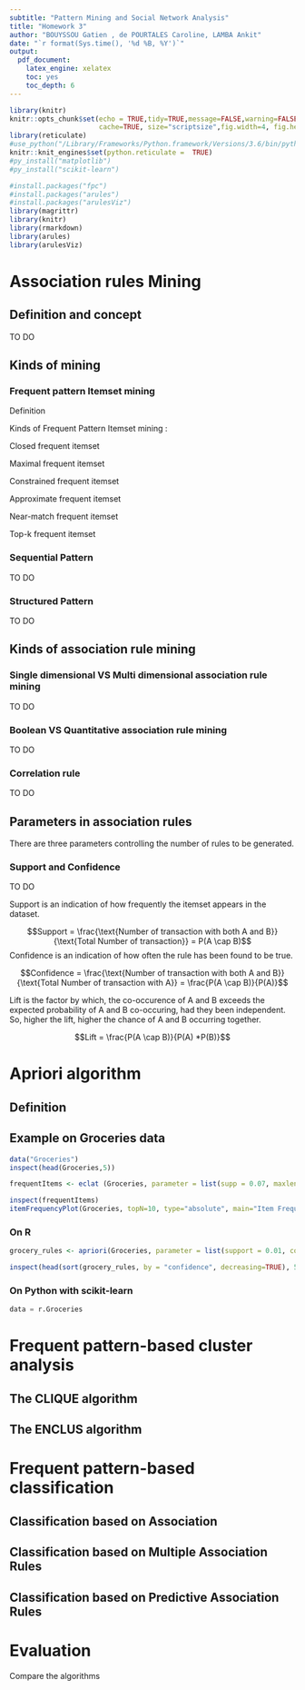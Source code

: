 ```yaml
---
subtitle: "Pattern Mining and Social Network Analysis"
title: "Homework 3"
author: "BOUYSSOU Gatien , de POURTALES Caroline, LAMBA Ankit"
date: "`r format(Sys.time(), '%d %B, %Y')`"
output:
  pdf_document:
    latex_engine: xelatex
    toc: yes
    toc_depth: 6
---
```

```r
library(knitr)
knitr::opts_chunk$set(echo = TRUE,tidy=TRUE,message=FALSE,warning=FALSE,strip.white=TRUE,prompt=FALSE,
                      cache=TRUE, size="scriptsize",fig.width=4, fig.height=3)
library(reticulate)
#use_python("/Library/Frameworks/Python.framework/Versions/3.6/bin/python3", required = T)
knitr::knit_engines$set(python.reticulate =  TRUE)
#py_install("matplotlib")
#py_install("scikit-learn")
```

```r
#install.packages("fpc")
#install.packages("arules")
#install.packages("arulesViz")
library(magrittr)
library(knitr)
library(rmarkdown)
library(arules)
library(arulesViz)
```

\clearpage

# Association rules Mining

## Definition and concept

TO DO

## Kinds of mining 

### Frequent pattern Itemset mining

Definition 

Kinds of Frequent Pattern Itemset mining :

Closed frequent itemset

Maximal frequent itemset

Constrained frequent itemset

Approximate frequent itemset

Near-match frequent itemset

Top-k frequent itemset

### Sequential Pattern

TO DO

### Structured Pattern 

TO DO

## Kinds of association rule mining 

### Single dimensional VS Multi dimensional association rule mining

TO DO


### Boolean VS Quantitative association rule mining

TO DO

### Correlation rule 

TO DO

## Parameters in association rules

There are three parameters controlling the number of rules to be generated.

### Support and Confidence

TO DO

Support is an indication of how frequently the itemset appears in the dataset.

$$Support = \frac{\text{Number of transaction with both A and B}}{\text{Total Number of transaction}} = P(A \cap B)$$
Confidence is an indication of how often the rule has been found to be true.

$$Confidence = \frac{\text{Number of transaction with both A and B}}{\text{Total Number of transaction with A}} = \frac{P(A \cap B)}{P(A)}$$

Lift is the factor by which, the co-occurence of A and B exceeds the expected probability of A and B co-occuring, had they been independent. So, higher the lift, higher the chance of A and B occurring together.

$$Lift = \frac{P(A \cap B)}{P(A) *P(B)}$$
\clearpage

# Apriori algorithm

## Definition 

## Example on Groceries data

```r
data("Groceries")
inspect(head(Groceries,5))
```
```r
frequentItems <- eclat (Groceries, parameter = list(supp = 0.07, maxlen = 15))
```
```r
inspect(frequentItems)
itemFrequencyPlot(Groceries, topN=10, type="absolute", main="Item Frequency") 
```

### On R 

```r
grocery_rules <- apriori(Groceries, parameter = list(support = 0.01, confidence = 0.5))
```
```r
inspect(head(sort(grocery_rules, by = "confidence", decreasing=TRUE), 5))
```

### On Python with scikit-learn 

```python
data = r.Groceries
```

# Frequent pattern-based cluster analysis

## The CLIQUE algorithm

## The ENCLUS algorithm

\clearpage

# Frequent pattern-based classification

## Classification based on Association

## Classification based on Multiple Association Rules

## Classification based on Predictive Association Rules

\clearpage

# Evaluation

Compare the algorithms






